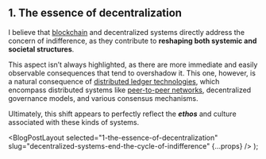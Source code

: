 
## 1. The essence of decentralization

I believe that [blockchain](https://www2.deloitte.com/ch/en/pages/strategy-operations/articles/blockchain-explained.html) and decentralized systems directly address the concern of indifference, as they contribute to **reshaping both systemic and societal structures**.

This aspect isn’t always highlighted, as there are more immediate and easily observable consequences that tend to overshadow it. This one, however, is a natural consequence of [distributed ledger technologies](https://hedera.com/learning/distributed-ledger-technologies/what-are-distributed-ledger-technologies-dlts), which encompass distributed systems like [peer-to-peer networks](https://www.geeksforgeeks.org/what-is-p2p-peer-to-peer-process/), decentralized governance models, and various consensus mechanisms.

Ultimately, this shift appears to perfectly reflect the **_ethos_** and culture associated with these kinds of systems.

  <BlogPostLayout
    selected="1-the-essence-of-decentralization"
    slug="decentralized-systems-end-the-cycle-of-indifference"
    {...props}
  />
);
